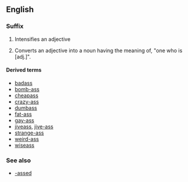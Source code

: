 {{also|ass|Ass|Äss|áss|äss|ašs}}
==English==

===Suffix===
{{en-suffix}}

# {{context|slang|vulgar|lang=en}} Intensifies an adjective
# {{context|slang|vulgar|lang=en}} Converts an adjective into a noun having the meaning of, "one who is [adj.]".

====Derived terms====
* [[badass]]
* [[bomb-ass]]
* [[cheapass]]
* [[crazy-ass]]
* [[dumbass]]
* [[fat-ass]]
* [[gay-ass]]
* [[jiveass]], [[jive-ass]]
* [[strange-ass]]
* [[weird-ass]]
* [[wiseass]]

===See also===
* [[-assed]]